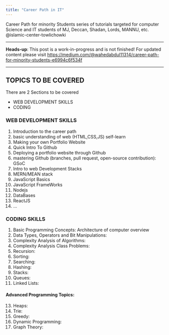 ```yaml
---
title: "Career Path in IT"
---
```


Career Path for minority Students
series of tutorials targeted for computer Science and IT students of MJ, Deccan, Shadan, Lords, MANNU, etc. @islamic-center-towlichowki

*****
**Heads-up**: This post is a work-in-progress and is not finished!
For updated content please visit https://medium.com/@wahedabdul11314/career-path-for-minority-students-e6994c6f534f
*****

## TOPICS TO BE COVERED
There are 2 Sections to be covered

* WEB DEVELOPMENT SKILLS
* CODING

### WEB DEVELOPMENT SKILLS
1.  Introduction to the career path
2.  basic understanding of web (HTML,CSS,JS) self-learn
3.  Making your own Portfolio Website
4.  Quick Intro To Github
5.  Deploying a portfolio website through Github
6.  mastering Github (branches, pull request, open-source contribution): GSoC 
7.  Intro to web Development Stacks
8.  MERN/MEAN stack
9.  JavaScript Basics
10.  JavaScript FrameWorks
11.  Nodejs
12.  DataBases 
13.  ReactJS
14.  …

### CODING SKILLS
1. Basic Programming Concepts: Architecture of computer overview
2. Data Types, Operators and Bit Manipulations:
3. Complexity Analysis of Algorithms:
4. Complexity Analysis Class Problems:
5. Recursion:
6. Sorting:
7. Searching: 
8. Hashing: 
9. Stacks: 
10. Queues: 
11. Linked Lists: 
#### Advanced Programming Topics: 
13. Heaps: 
14. Trie: 
15. Greedy: 
16. Dynamic Programming: 
17. Graph Theory:


